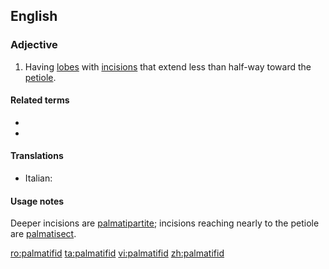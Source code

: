 ==English==

===Adjective===
{{en-adj}}

# {{lb|en|botany|of leaves}} Having [[lobe]]s with [[incision]]s that extend less than half-way toward the [[petiole]].

====Related terms====
* {{l|en|palmate}}
* {{l|en|pinnatifid}}

====Translations====
{{trans-top|leaf type}}
* Italian: {{t|it|palmatifido}}
{{trans-mid}}
{{trans-bottom}}

====Usage notes====
Deeper incisions are [[palmatipartite]]; incisions reaching nearly to the petiole are [[palmatisect]].

[[ro:palmatifid]]
[[ta:palmatifid]]
[[vi:palmatifid]]
[[zh:palmatifid]]